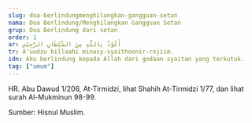 ```yaml
---
slug: doa-berlindungmenghilangkan-gangguan-setan
nama: Doa Berlindung/Menghilangkan Gangguan Setan
grup: Doa Berlindung dari setan
order: 1
ar: أَعُوْذُ بِاللَّهِ مِنَ الشَّيْطَانِ الرَّجِيْمِ
tr: A'uudzu billaahi minasy-syaithoonir-rojiim.
idn: Aku berlindung kepada Allah dari godaan syaitan yang terkutuk.
tag: ["umum"]
---
```


HR. Abu Dawud 1/206, At-Tirmidzi, lihat Shahih At-Tirmidzi 1/77, dan lihat surah Al-Mukminun 98-99.

Sumber: Hisnul Muslim.
